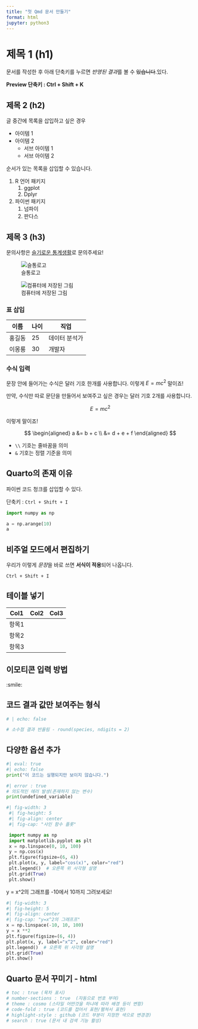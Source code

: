 ```yaml
---
title: "첫 Qmd 문서 만들기"
format: html
jupyter: python3
---
```


# 제목 1 (h1)

문서를 작성한 후 아래 단축키를 누르면 *반영된 결과*를 볼 수 ~~있습니다~~.있다.

**Preview 단축키 : Ctrl + Shift + K**

## 제목 2 (h2)

글 중간에 목록을 삽입하고 싶은 경우

-   아이템 1
-   아이템 2
    -   서브 아이템 1\
    -   서브 아이템 2

순서가 있는 목록을 삽입할 수 있습니다.

1.  R 언어 패키지
    1.  ggplot\
    2.  Dplyr\
2.  파이썬 패키지
    1.  넘파이\
    2.  판다스

## 제목 3 (h3)

문의사항은 [슬기로운 통계생활](https://staple.com)로 문의주세요!

![슬통로고](https://statisticsplaybook.com/wp-content/uploads/2023/09/%EC%8A%AC%ED%86%B5%EB%A1%9C%EA%B3%A0%EB%94%94%EC%9E%90%EC%9D%B8-%ED%88%AC%EB%AA%85512x512.webp)

![컴퓨터에 저장된 그림](./슬통로고디자인.webp)

### 표 삽입

| 이름   | 나이 | 직업          |
|--------|------|---------------|
| 홍길동 | 25   | 데이터 분석가 |
| 이몽룡 | 30   | 개발자        |

### 수식 입력

문장 안에 들어가는 수식은 달러 기호 한개를 사용합니다. 이렇게 $E=mc^2$ 말이죠!

만약, 수식만 따로 문단을 만들어서 보여주고 싶은 경우는 달러 기호 2개를 사용합니다.

$$
E=mc^2
$$

이렇게 말이죠!

$$
\begin{aligned}
    a &= b + c \\ 
      &= d + e + f
\end{aligned}
$$

-   `\\` 기호는 줄바꿈을 의미
-   `&` 기호는 정렬 기준을 의미

## Quarto의 존재 이유

파이썬 코드 청크를 삽입할 수 있다.

단축키 : `Ctrl + Shift + I`

```python
import numpy as np

a = np.arange(10)
a
```

## 비주얼 모드에서 편집하기

우리가 이렇게 *문장*을 바로 쓰면 **서식이 적용**되어 나옵니다.

`Ctrl + Shift + I`

## 테이블 넣기

| Col1  | Col2 | Col3 |
|-------|------|------|
| 항목1 |      |      |
| 항목2 |      |      |
| 항목3 |      |      |

## 이모티콘 입력 방법

:smile:

## 코드 결과 값만 보여주는 형식
```python
# | echo: false

# 소수점 결과 반올림 - round(species, ndigits = 2)

```


## 다양한 옵션 추가 
```python
#| eval: true
#| echo: false
print("이 코드는 실행되지만 보이지 않습니다.")

```

```python
#| error : true
# 의도적인 에러 발생(존재하지 않는 변수)
print(undefined_variable)

```

```python
#| fig-width: 3
 #| fig-height: 5
 #| fig-align: center
 #| fig-cap: "사인 함수 플롯"

 import numpy as np
 import matplotlib.pyplot as plt
 x = np.linspace(0, 10, 100)
 y = np.cos(x)
 plt.figure(figsize=(6, 4))
 plt.plot(x, y, label="cos(x)", color="red")
 plt.legend()  # 오른쪽 위 사각형 설명
 plt.grid(True)
 plt.show()
```

y = x^2의 그래프를 -10에서 10까지 그려보세요!
```python
#| fig-width: 3
#| fig-height: 5
#| fig-align: center
#| fig-cap: "y=x^2의 그래프프"
x = np.linspace(-10, 10, 100)
y = x **2
plt.figure(figsize=(6, 4))
plt.plot(x, y, label="x^2", color="red")
plt.legend()  # 오른쪽 위 사각형 설명
plt.grid(True)
plt.show()
```

## Quarto 문서 꾸미기 - html
```python
# toc : true (목차 표시)
# number-sections : true  (자동으로 번호 부여)
# theme : cosmo (스타일 어떤것을 하냐에 따라 배경 등이 변함)
# code-fold : true (코드를 접어서 표현/펼쳐서 표현)
# highlight-style : github (코드 부분이 지정한 색으로 변경경)
# search : true (문서 내 검색 기능 활성)
```